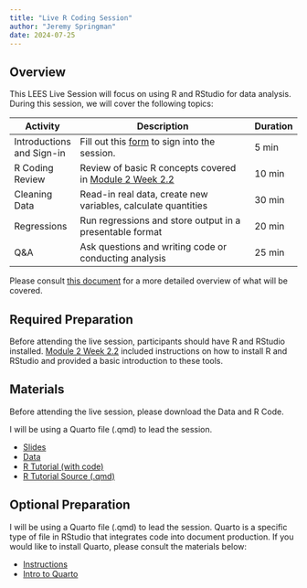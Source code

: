 ```yaml
---
title: "Live R Coding Session"
author: "Jeremy Springman"
date: 2024-07-25
---
```


## Overview

This LEES Live Session will focus on using R and RStudio for data analysis. During this session, we will cover the following topics:

| Activity | Description | Duration |
|---------------------------|-----------------------------------------------------------------------------------------------------------------------------------------------------------|----------|
| Introductions and Sign-in | Fill out this [form](https://forms.gle/Wve8pX79TFDY4RC17) to sign into the session. | 5 min | 
| R Coding Review | Review of basic R concepts covered in [Module 2 Week 2.2](https://classroom.google.com/c/NjY0NDg1OTIzNTM4/m/Njk3OTQ0NTcyMDIw/details) | 10 min | 
| Cleaning Data | Read-in real data, create new variables,  calculate quantities| 30 min   |
| Regressions |Run regressions and store output in a presentable format | 20 min |
| Q&A | Ask questions and writing code or conducting analysis | 25 min |
<!-- - open R, read-in data - draw sample from AAU survey -->


Please consult [this document](https://docs.google.com/document/d/1plFcHzrVKt0WhOpMGI25ZoSRhmM5aQjDa4AzlD-vkYg/edit?usp=sharing) for a more detailed overview of what will be covered.


## Required Preparation

Before attending the live session, participants should have R and RStudio installed. [Module 2 Week 2.2](https://classroom.google.com/c/NjY0NDg1OTIzNTM4/m/Njk3OTQ0NTcyMDIw/details) included instructions on how to install R and RStudio and provided a basic introduction to these tools. 

## Materials

Before attending the live session, please download the Data and R Code. 

I will be using a Quarto file (.qmd) to lead the session. 

- [Slides](/slides/lees-R-session.html)
- [Data](https://github.com/jrspringman/psci3200-globaldev/blob/main/workshops/aau_survey/clean_endline_did.csv)
- [R Tutorial (with code)](https://jrspringman.github.io/psci3200-globaldev/workshops/lees_R_doc.html)
- [R Tutorial Source (.qmd)](https://github.com/jrspringman/psci3200-globaldev/blob/main/workshops/lees_r_doc.qmd)


## Optional Preparation

I will be using a Quarto file (.qmd) to lead the session. Quarto is a specific type of file in RStudio that integrates code into document production. If you would like to install Quarto, please consult the materials below:

- [Instructions](/assignments/01_quarto.html)
- [Intro to Quarto](https://quarto.org/docs/get-started/hello/rstudio.html)








